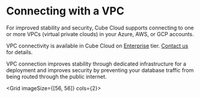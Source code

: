 # Connecting with a VPC
For improved stability and security, Cube Cloud supports connecting to one or
more VPCs (virtual private clouds) in your Azure, AWS, or GCP accounts.

<SuccessBox>

VPC connectivity is available in Cube Cloud on
[Enterprise](https://cube.dev/pricing) tier.
[Contact us](https://cube.dev/contact) for details.

</SuccessBox>

VPC connection improves stability through dedicated infrastructure for a
deployment and improves security by preventing your database traffic from being
routed through the public internet.

<Grid imageSize={[56, 56]} cols={2}>
  <GridItem
    url="connecting-with-a-vpc/aws"
    imageUrl="https://raw.githubusercontent.com/cube-js/cube.js/master/docs/static/icons/aws.svg"
    title="Amazon Web Services"
  />
  <GridItem
    url="connecting-with-a-vpc/gcp"
    imageUrl="https://raw.githubusercontent.com/cube-js/cube.js/master/docs/static/icons/gcp.svg"
    title="Google Cloud Platform"
  />
  <GridItem
    url="connecting-with-a-vpc/azure"
    imageUrl="https://raw.githubusercontent.com/cube-js/cube.js/master/docs/static/icons/azure.svg"
    title="Microsoft Azure"
  />
</Grid>
